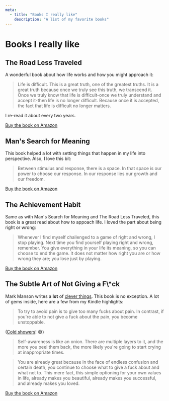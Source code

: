 ```yaml
---
meta:
  - title: "Books I really like"
    description: "A list of my favorite books"
---
```


# Books I really like

## The Road Less Traveled

A wonderful book about how life works and how you might approach it:

> Life is difficult. This is a great truth, one of the greatest truths. It is a great truth because once we truly see this truth, we transcend it. Once we truly know that life is difficult-once we truly understand and accept it-then life is no longer difficult. Because once it is accepted, the fact that life is difficult no longer matters.

I re-read it about every two years.

[Buy the book on Amazon](https://amzn.to/2Q0WuVf)

## Man's Search for Meaning

This book helped a lot with setting things that happen in my life into perspective. Also, I love this bit:

> Between stimulus and response, there is a space. In that space is our power to choose our response. In our response lies our growth and our freedom.

[Buy the book on Amazon](https://amzn.to/2wDxESH)

## The Achievement Habit

Same as with Man's Search for Meaning and The Road Less Traveled, this book is a great read about how to appoach life. I loved the part about being right or wrong:

> Whenever I find myself challenged to a game of right and wrong, I stop playing. Next time you find yourself playing right and wrong, remember. You give everything in your life its meaning, so you can choose to end the game. It does not matter how right you are or how wrong they are; you lose just by playing.

[Buy the book on Amazon](https://amzn.to/2PBFt2Z)

## The Subtle Art of Not Giving a F\\\*ck

Mark Manson writes a **lot** of [clever things](https://markmanson.net/how-to-grow-up). This book is no exception. A lot of gems inside, here are a few from my Kindle highlights:

> To try to avoid pain is to give too many fucks about pain. In contrast, if you're able to not give a fuck about the pain, you become unstoppable.

([Cold showers](/workout#take-cold-showers)! 😅)

> Self-awareness is like an onion. There are multiple layers to it, and the more you peel them back, the more likely you're going to start crying at inappropriate times.

> You are already great because in the face of endless confusion and certain death, you continue to choose what to give a fuck about and what not to. This mere fact, this simple optioning for your own values in life, already makes you beautiful, already makes you successful, and already makes you loved.

[Buy the book on Amazon](https://amzn.to/2LbuX1V)
